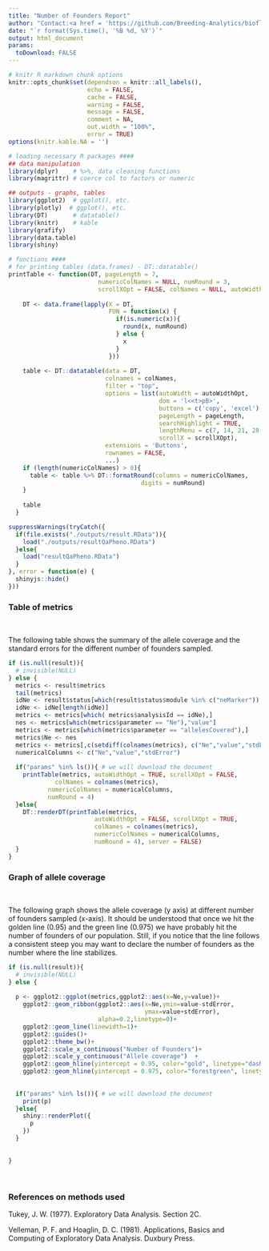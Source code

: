 ```yaml
---
title: "Number of Founders Report"
author: "Contact:<a href = 'https://github.com/Breeding-Analytics/bioflow' target = '_blank'>Breeding Analytics Team, OneCGIAR</a> breedinganalytics@cgiar.org"
date: "`r format(Sys.time(), '%B %d, %Y')`"  
output: html_document
params:
  toDownload: FALSE
---
```


```r

# knitr R markdown chunk options
knitr::opts_chunk$set(dependson = knitr::all_labels(),
                      echo = FALSE,
                      cache = FALSE,
                      warning = FALSE,
                      message = FALSE,
                      comment = NA,
                      out.width = "100%",
                      error = TRUE)
options(knitr.kable.NA = '')

# loading necessary R packages ####
## data manipulation
library(dplyr)    # %>%, data cleaning functions
library(magrittr) # coerce col to factors or numeric

## outputs - graphs, tables
library(ggplot2)  # ggplot(), etc.
library(plotly)  # ggplot(), etc.
library(DT)       # datatable()
library(knitr)    # kable
library(grafify)
library(data.table)
library(shiny)
```

```r

# functions ####
# for printing tables (data.frames) - DT::datatable()
printTable <- function(DT, pageLength = 7, 
                         numericColNames = NULL, numRound = 3, 
                         scrollXOpt = FALSE, colNames = NULL, autoWidthOpt = FALSE,...) {
    
    DT <- data.frame(lapply(X = DT, 
                            FUN = function(x) {
                              if(is.numeric(x)){
                                round(x, numRound)
                              } else {
                                x
                              }
                            }))
    
    table <- DT::datatable(data = DT, 
                           colnames = colNames,
                           filter = "top", 
                           options = list(autoWidth = autoWidthOpt,
                                          dom = 'l<<t>pB>', 
                                          buttons = c('copy', 'excel'),
                                          pageLength = pageLength,
                                          searchHighlight = TRUE,
                                          lengthMenu = c(7, 14, 21, 28, 35),
                                          scrollX = scrollXOpt),
                           extensions = 'Buttons',
                           rownames = FALSE,
                           ...)
    if (length(numericColNames) > 0){
      table <- table %>% DT::formatRound(columns = numericColNames,
                                     digits = numRound)
    }
    
    table
  }
```

```r

suppressWarnings(tryCatch({
  if(file.exists("./outputs/result.RData")){
    load("./outputs/resultQaPheno.RData")
  }else{
    load("resultQaPheno.RData")
  }
}, error = function(e) {
  shinyjs::hide()
}))

```


### Table of metrics
<p>&nbsp;</p>

The following table shows the summary of the allele coverage and the standard errors for the different number of founders sampled.

```r

if (is.null(result)){
  # invisible(NULL)
} else {
  metrics <- result$metrics
  tail(metrics)
  idNe <- result$status[which(result$status$module %in% c("neMarker")),"analysisId"];
  idNe <- idNe[length(idNe)]
  metrics <- metrics[which( metrics$analysisId == idNe),]
  nes <- metrics[which(metrics$parameter == "Ne"),"value"]
  metrics <- metrics[which(metrics$parameter == "allelesCovered"),]
  metrics$Ne <- nes
  metrics <- metrics[,c(setdiff(colnames(metrics), c("Ne","value","stdError","trait","environment") ), c("Ne","value","stdError"))]
  numericalColumns <- c("Ne","value","stdError")
  
  if("params" %in% ls()){ # we will download the document
    printTable(metrics, autoWidthOpt = TRUE, scrollXOpt = FALSE,
             colNames = colnames(metrics),
           numericColNames = numericalColumns,
           numRound = 4)
  }else{
    DT::renderDT(printTable(metrics,
                        autoWidthOpt = FALSE, scrollXOpt = TRUE,
                        colNames = colnames(metrics),
                        numericColNames = numericalColumns,
                        numRound = 4), server = FALSE)
  }
}

```

### Graph of allele coverage
<p>&nbsp;</p>

The following graph shows the allele coverage (y axis) at different number of founders sampled (x-axis). It should be understood that once we hit the golden line (0.95) and the green line (0.975) we have probably hit the number of founders of our population. Still, if you notice that the line follows a consistent steep you may want to declare the number of founders as the number where the line stabilizes.

```r

if (is.null(result)){
  # invisible(NULL)
} else {
  
  p <- ggplot2::ggplot(metrics,ggplot2::aes(x=Ne,y=value))+
    ggplot2::geom_ribbon(ggplot2::aes(x=Ne,ymin=value-stdError,
                                      ymax=value+stdError),
                         alpha=0.2,linetype=0)+
    ggplot2::geom_line(linewidth=1)+
    ggplot2::guides()+
    ggplot2::theme_bw()+
    ggplot2::scale_x_continuous("Number of Founders")+
    ggplot2::scale_y_continuous("Allele coverage")  +
    ggplot2::geom_hline(yintercept = 0.95, color="gold", linetype="dashed") +
    ggplot2::geom_hline(yintercept = 0.975, color="forestgreen", linetype="dashed")
  
  
  if("params" %in% ls()){ # we will download the document
    print(p)
  }else{
    shiny::renderPlot({
      p
    })
  }
  
  
}

```

<p>&nbsp;</p>

### References on methods used

Tukey, J. W. (1977). Exploratory Data Analysis. Section 2C.

Velleman, P. F. and Hoaglin, D. C. (1981). Applications, Basics and Computing of Exploratory Data Analysis. Duxbury Press.


<p>&nbsp;</p>



